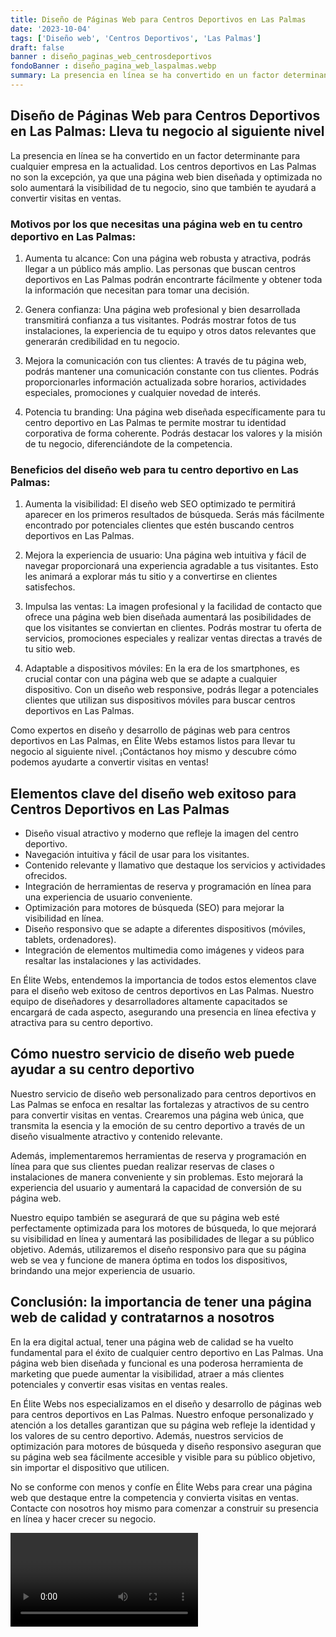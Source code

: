 ```yaml
---
title: Diseño de Páginas Web para Centros Deportivos en Las Palmas
date: '2023-10-04'
tags: ['Diseño web', 'Centros Deportivos', 'Las Palmas']
draft: false
banner : diseño_paginas_web_centrosdeportivos
fondoBanner : diseño_pagina_web_laspalmas.webp
summary: La presencia en línea se ha convertido en un factor determinante para cualquier empresa en la actualidad. Los centros deportivos en Las Palmas no son la excepción, ya que una página web bien diseñada y optimizada no solo aumentará la visibilidad de tu negocio, sino que también te ayudará a convertir visitas en ventas.
---
```


## Diseño de Páginas Web para Centros Deportivos en Las Palmas: Lleva tu negocio al siguiente nivel

La presencia en línea se ha convertido en un factor determinante para cualquier empresa en la actualidad. Los centros deportivos en Las Palmas no son la excepción, ya que una página web bien diseñada y optimizada no solo aumentará la visibilidad de tu negocio, sino que también te ayudará a convertir visitas en ventas.

### Motivos por los que necesitas una página web en tu centro deportivo en Las Palmas:

1. Aumenta tu alcance: Con una página web robusta y atractiva, podrás llegar a un público más amplio. Las personas que buscan centros deportivos en Las Palmas podrán encontrarte fácilmente y obtener toda la información que necesitan para tomar una decisión.

2. Genera confianza: Una página web profesional y bien desarrollada transmitirá confianza a tus visitantes. Podrás mostrar fotos de tus instalaciones, la experiencia de tu equipo y otros datos relevantes que generarán credibilidad en tu negocio.

3. Mejora la comunicación con tus clientes: A través de tu página web, podrás mantener una comunicación constante con tus clientes. Podrás proporcionarles información actualizada sobre horarios, actividades especiales, promociones y cualquier novedad de interés.

4. Potencia tu branding: Una página web diseñada específicamente para tu centro deportivo en Las Palmas te permite mostrar tu identidad corporativa de forma coherente. Podrás destacar los valores y la misión de tu negocio, diferenciándote de la competencia.

### Beneficios del diseño web para tu centro deportivo en Las Palmas:

1. Aumenta la visibilidad: El diseño web SEO optimizado te permitirá aparecer en los primeros resultados de búsqueda. Serás más fácilmente encontrado por potenciales clientes que estén buscando centros deportivos en Las Palmas.

2. Mejora la experiencia de usuario: Una página web intuitiva y fácil de navegar proporcionará una experiencia agradable a tus visitantes. Esto les animará a explorar más tu sitio y a convertirse en clientes satisfechos.

3. Impulsa las ventas: La imagen profesional y la facilidad de contacto que ofrece una página web bien diseñada aumentará las posibilidades de que los visitantes se conviertan en clientes. Podrás mostrar tu oferta de servicios, promociones especiales y realizar ventas directas a través de tu sitio web.

4. Adaptable a dispositivos móviles: En la era de los smartphones, es crucial contar con una página web que se adapte a cualquier dispositivo. Con un diseño web responsive, podrás llegar a potenciales clientes que utilizan sus dispositivos móviles para buscar centros deportivos en Las Palmas.

Como expertos en diseño y desarrollo de páginas web para centros deportivos en Las Palmas, en Élite Webs estamos listos para llevar tu negocio al siguiente nivel. ¡Contáctanos hoy mismo y descubre cómo podemos ayudarte a convertir visitas en ventas!

<GifSeo />

<Cta />

## Elementos clave del diseño web exitoso para Centros Deportivos en Las Palmas

- Diseño visual atractivo y moderno que refleje la imagen del centro deportivo.
- Navegación intuitiva y fácil de usar para los visitantes.
- Contenido relevante y llamativo que destaque los servicios y actividades ofrecidos.
- Integración de herramientas de reserva y programación en línea para una experiencia de usuario conveniente.
- Optimización para motores de búsqueda (SEO) para mejorar la visibilidad en línea.
- Diseño responsivo que se adapte a diferentes dispositivos (móviles, tablets, ordenadores).
- Integración de elementos multimedia como imágenes y videos para resaltar las instalaciones y las actividades.

En Élite Webs, entendemos la importancia de todos estos elementos clave para el diseño web exitoso de centros deportivos en Las Palmas. Nuestro equipo de diseñadores y desarrolladores altamente capacitados se encargará de cada aspecto, asegurando una presencia en línea efectiva y atractiva para su centro deportivo.

## Cómo nuestro servicio de diseño web puede ayudar a su centro deportivo

Nuestro servicio de diseño web personalizado para centros deportivos en Las Palmas se enfoca en resaltar las fortalezas y atractivos de su centro para convertir visitas en ventas. Crearemos una página web única, que transmita la esencia y la emoción de su centro deportivo a través de un diseño visualmente atractivo y contenido relevante. 

Además, implementaremos herramientas de reserva y programación en línea para que sus clientes puedan realizar reservas de clases o instalaciones de manera conveniente y sin problemas. Esto mejorará la experiencia del usuario y aumentará la capacidad de conversión de su página web.

Nuestro equipo también se asegurará de que su página web esté perfectamente optimizada para los motores de búsqueda, lo que mejorará su visibilidad en línea y aumentará las posibilidades de llegar a su público objetivo. Además, utilizaremos el diseño responsivo para que su página web se vea y funcione de manera óptima en todos los dispositivos, brindando una mejor experiencia de usuario.

## Conclusión: la importancia de tener una página web de calidad y contratarnos a nosotros

En la era digital actual, tener una página web de calidad se ha vuelto fundamental para el éxito de cualquier centro deportivo en Las Palmas. Una página web bien diseñada y funcional es una poderosa herramienta de marketing que puede aumentar la visibilidad, atraer a más clientes potenciales y convertir esas visitas en ventas reales.

En Élite Webs nos especializamos en el diseño y desarrollo de páginas web para centros deportivos en Las Palmas. Nuestro enfoque personalizado y atención a los detalles garantizan que su página web refleje la identidad y los valores de su centro deportivo. Además, nuestros servicios de optimización para motores de búsqueda y diseño responsivo aseguran que su página web sea fácilmente accesible y visible para su público objetivo, sin importar el dispositivo que utilicen.

No se conforme con menos y confíe en Élite Webs para crear una página web que destaque entre la competencia y convierta visitas en ventas. Contacte con nosotros hoy mismo para comenzar a construir su presencia en línea y hacer crecer su negocio.

<Video />

<CtaBot job='Centros Deportivos' city='Las Palmas'/>

<Gmaps query='Las Palmas+españa+maps' />